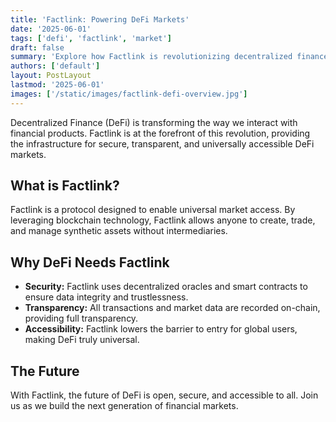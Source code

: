 ```yaml
---
title: 'Factlink: Powering DeFi Markets'
date: '2025-06-01'
tags: ['defi', 'factlink', 'market']
draft: false
summary: 'Explore how Factlink is revolutionizing decentralized finance (DeFi) markets with secure, transparent, and accessible blockchain solutions.'
authors: ['default']
layout: PostLayout
lastmod: '2025-06-01'
images: ['/static/images/factlink-defi-overview.jpg']
---
```


Decentralized Finance (DeFi) is transforming the way we interact with financial products. Factlink is at the forefront of this revolution, providing the infrastructure for secure, transparent, and universally accessible DeFi markets.

## What is Factlink?

Factlink is a protocol designed to enable universal market access. By leveraging blockchain technology, Factlink allows anyone to create, trade, and manage synthetic assets without intermediaries.

## Why DeFi Needs Factlink

- **Security:** Factlink uses decentralized oracles and smart contracts to ensure data integrity and trustlessness.
- **Transparency:** All transactions and market data are recorded on-chain, providing full transparency.
- **Accessibility:** Factlink lowers the barrier to entry for global users, making DeFi truly universal.

## The Future

With Factlink, the future of DeFi is open, secure, and accessible to all. Join us as we build the next generation of financial markets. 